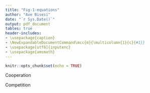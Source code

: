 ```yaml
---
title: "Fig-1-equations"
author: "Ave Bisesi"
date: "`r Sys.Date()`"
output: pdf_document
tables: true
header-includes:
- \usepackage{caption}
- \NewExpandableDocumentCommand\mcc{m}{\multicolumn{1}{c}{#1}}
- \usepackage[utf8]{inputenc}
- \usepackage{amsmath}
---
```


```r
knitr::opts_chunk$set(echo = TRUE)
```

Cooperation
\begin{gather*} 
	  \frac{dE}{dt} = \mu_e \times E \times \frac{\alpha_{e,s} \times S}{(\alpha_{e,s} \times S) + \kappa_e} \times (R - E) - (\zeta_{e,2} \times gen \times E) - (\delta_e * E) \\
    \frac{dS}{dt} = \mu_s  \times S \times \frac{\alpha_{s,e} \times E}{(\alpha_{s,e} \times E) + \kappa_s} \times (R - S) - (\zeta_{s,1} \times sp \times S) - (\zeta_{s,2} \times gen \times S) - (\delta_s * S) \\
    \frac{dgen}{dt} = (\gamma_{s,2} \times gen \times S ) + (\gamma_{e,2} \times gen \times E) - (\delta_g * gen) \\
    \frac{dsp}{dt} = (\gamma_{s,1} \times sp \times S ) - (\delta_p * sp) \\
	\end{gather*}

Competition
\begin{gather*} 
    \frac{dE}{dt} = \mu_e \times E \times (R - E - (\beta_{e,s} \times S)) - (\zeta_{e,2} \times gen \times E) - (\delta_e * E) \\
    \frac{dS}{dt} = \mu_s  \times S \times (R - S - (\beta_{s,e} \times E)) - (\zeta_{s,1} \times sp \times S) - (\zeta_{s,2} \times gen \times S) - (\delta_s * S) \\
    \frac{dgen}{dt} = (\gamma_{s,2} \times gen \times S) + (\gamma_{e,2} \times gen \times E) - (\delta_g * gen) \\
    \frac{dsp}{dt} = (\gamma_{s,1} \times sp \times S) - (\delta_p * sp) \\
	\end{gather*}

\begin{tabular}{ p{2cm} p{2cm} p{11cm}  }
    \toprule
\mcc{Parameter}& \mcc{Default Value}& \mcc{Description}  \\
    \midrule
$\alpha_\mathrm{j,i}$ &  1.0 &   Cooperation coefficient, benefit of host species \textit{i} to host species \textit{j} \\
$\beta_\mathrm{j,i}$  &  0.9 &   Competition coefficient, effect of host species \textit{i} on host species \textit{j} \\
$\mu_\mathrm{i}$    &  0.5 &   Intrinsic growth rate of host species \textit{i} \\
$\gamma_\mathrm{i,x}$ &  0.02  &   Efficiency of predator with range \textit{x} on host species \textit{i} \\
$\zeta_\mathrm{i,x}$  &  0.001 &   Consumption rate of predator with range \textit{x} on host species \textit{i} \\
$\delta_\mathrm{i}$    &  0.03  &   Natural rate of death for species \textit{i} \\
$\kappa_\mathrm{i}$ &  1.0    &   Half-saturation Monod constant of species \textit{i} \\
R &  1.0 (coop) or 2.0 (comp) &   System carrying capacity \\
    \bottomrule
\end{tabular}

\begin{tabular}{ p{4cm} p{2cm} p{9cm}  }
    \toprule
\mcc{Trade-off}& \mcc{Parameter Combinations}& \mcc{Significance}  \\
    \midrule
None &  $\gamma_\mathrm{i,2}=\gamma_\mathrm{i,1}$ and\ $\zeta_\mathrm{i,2}=\zeta_\mathrm{i,1}$ &   Generalist and specialist predators are parametrically identical \\
Benefit of specialism &  $\gamma_\mathrm{i,2}\neq\gamma_\mathrm{i,1}$ or\ $\zeta_\mathrm{i,2}\neq\zeta_\mathrm{i,1}$ &  Predators differ in their ability to kill hosts \\
Host rate &  $\mu_\mathrm{i} \neq \mu_\mathrm{j}$  &  Host species coexistence in the absence of predators is biased or impossible \\
Generalist preference  &  $\gamma_\mathrm{i,2} \neq \gamma_\mathrm{j,2}$ or\ $\zeta_\mathrm{i,2} \neq \zeta_\mathrm{j,2}$ &   Generalist predators are better at killing one host than another \\
    \bottomrule
\end{tabular}
    
  